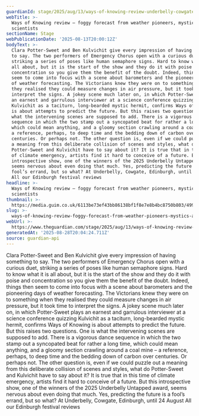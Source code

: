 ```yaml
---
guardianId: stage/2025/aug/13/ways-of-knowing-review-underbelly-cowgate-edinburgh
webTitle: >-
  Ways of Knowing review – foggy forecast from weather pioneers, mystics and
  scientists
sectionName: Stage
webPublicationDate: '2025-08-13T20:00:12Z'
bodyText: >-
  Clara Potter-Sweet and Ben Kulvichit give every impression of having something
  to say. The two performers of Emergency Chorus open with a curious duet,
  striking a series of poses like human semaphore signs. Hard to know what it is
  all about, but it is the start of the show and they do it with poise and
  concentration so you give them the benefit of the doubt. Indeed, things then
  seem to come into focus with a scene about barometers and the pioneering days
  of weather forecasting. The Victorians knew they were on to something when
  they realised they could measure changes in air pressure, but it took time to
  interpret the signs. A jokey scene much later on, in which Potter-Sweet plays
  an earnest and garrulous interviewer at a science conference quizzing
  Kulvichit as a taciturn, long-bearded mystic hermit, confirms Ways of Knowing
  is about attempts to predict the future. But this raises two questions. One is
  what the intervening scenes are supposed to add. There is a vigorous dance
  sequence in which the two stamp out a syncopated beat for rather a long time,
  which could mean anything, and a gloomy section crawling around a coal mine –
  a reference, perhaps, to deep time and the bedding down of carbon over
  centuries. Or perhaps not. The other question is, even if we could puzzle out
  a meaning from this deliberate collision of scenes and styles, what do
  Potter-Sweet and Kulvichit have to say about it? It is true that in this time
  of climate emergency, artists find it hard to conceive of a future. But this
  introspective show, one of the winners of the 2025 Underbelly Untapped award,
  seems nervous about even doing that much. Yes, predicting the future is a
  fool’s errand, but so what? At Underbelly, Cowgate, Edinburgh, until 24 August
  All our Edinburgh festival reviews
headline: >-
  Ways of Knowing review – foggy forecast from weather pioneers, mystics and
  scientists
thumbnail: >-
  https://media.guim.co.uk/6113be73ef43bb86138bf1f8e7e8b4bc8750b803/499_0_5600_4480/500.jpg
slug: >-
  ways-of-knowing-review-foggy-forecast-from-weather-pioneers-mystics-and-scientists
webUrl: >-
  https://www.theguardian.com/stage/2025/aug/13/ways-of-knowing-review-underbelly-cowgate-edinburgh
generatedAt: '2025-08-28T20:04:24.711Z'
source: guardian-api
---
```

Clara Potter-Sweet and Ben Kulvichit give every impression of having something to say. The two performers of Emergency Chorus open with a curious duet, striking a series of poses like human semaphore signs. Hard to know what it is all about, but it is the start of the show and they do it with poise and concentration so you give them the benefit of the doubt. Indeed, things then seem to come into focus with a scene about barometers and the pioneering days of weather forecasting. The Victorians knew they were on to something when they realised they could measure changes in air pressure, but it took time to interpret the signs. A jokey scene much later on, in which Potter-Sweet plays an earnest and garrulous interviewer at a science conference quizzing Kulvichit as a taciturn, long-bearded mystic hermit, confirms Ways of Knowing is about attempts to predict the future. But this raises two questions. One is what the intervening scenes are supposed to add. There is a vigorous dance sequence in which the two stamp out a syncopated beat for rather a long time, which could mean anything, and a gloomy section crawling around a coal mine – a reference, perhaps, to deep time and the bedding down of carbon over centuries. Or perhaps not. The other question is, even if we could puzzle out a meaning from this deliberate collision of scenes and styles, what do Potter-Sweet and Kulvichit have to say about it? It is true that in this time of climate emergency, artists find it hard to conceive of a future. But this introspective show, one of the winners of the 2025 Underbelly Untapped award, seems nervous about even doing that much. Yes, predicting the future is a fool’s errand, but so what? At Underbelly, Cowgate, Edinburgh, until 24 August All our Edinburgh festival reviews
